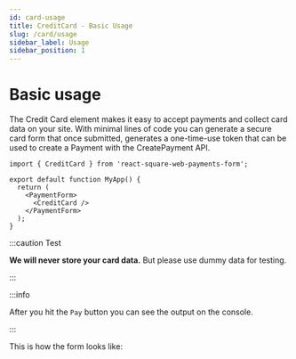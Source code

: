 ```yaml
---
id: card-usage
title: CreditCard - Basic Usage
slug: /card/usage
sidebar_label: Usage
sidebar_position: 1
---
```



# Basic usage

The Credit Card element makes it easy to accept payments and collect card data on your site. With minimal lines of code you can generate a secure card form that once submitted, generates a one-time-use token that can be used to create a Payment with the CreatePayment API.

```tsx
import { CreditCard } from 'react-square-web-payments-form';

export default function MyApp() {
  return (
    <PaymentForm>
      <CreditCard />
    </PaymentForm>
  );
}
```

:::caution Test

**We will never store your card data.** But please use dummy data for testing.

:::

:::info

After you hit the `Pay` button you can see the output on the console.

:::

This is how the form looks like:

<PaymentForm>
  <CreditCard
    callbacks={{
      cardBrandChanged(e) {
        console.info(e);
      },
    }}
  />
</PaymentForm>
